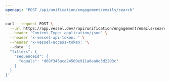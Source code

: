 ```yaml
---
openapi: "POST /api/unification/engagement/emails/search"
---
```


<RequestExample>

```bash Request
curl --request POST \
  --url https://app.vessel.dev//api/unification/engagement/emails/search \
  --header 'Content-Type: application/json' \
  --header 'x-vessel-api-token: ' \
  --header 'x-vessel-access-token: '\ 
  --data '{
  "filters": {
    "sequenceId": {
      "equals": "d08f345ace24509e911a0ea8e3d2203c"
    }
  }
}'
```

</RequestExample>


      